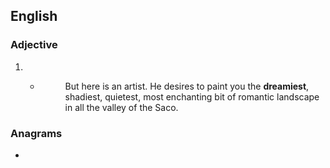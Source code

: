 ==English==

===Adjective===
{{head|en|adjective superlative form}}

# {{en-superlative of|dreamy}}
#* {{RQ:Melville Moby-Dick|1}}
#*: But here is an artist. He desires to paint you the '''dreamiest''', shadiest, quietest, most enchanting bit of romantic landscape in all the valley of the Saco.

===Anagrams===
* {{anagrams|en|diameters|diametres|diatremes|maistered}}